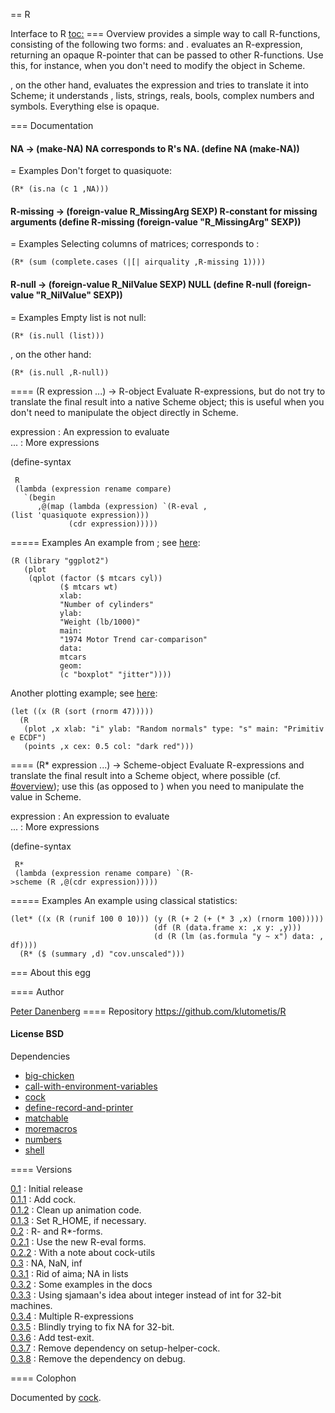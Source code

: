 == R

Interface to R
[[toc:]]
=== Overview
{{R}} provides a simple way to call R-functions, consisting of the following two forms: {{R}} and {{R*}}. {{R}} evaluates an R-expression, returning an opaque R-pointer that can be passed to other R-functions. Use this, for instance, when you don't need to modify the object in Scheme.


{{R*}}, on the other hand, evaluates the expression and tries to translate it into Scheme; it understands {{NULL}}, lists, strings, reals, bools, complex numbers and symbols. Everything else is opaque.


=== Documentation
==== {{NA}}
<constant>NA → (make-NA)</constant>
NA corresponds to R's NA.
<enscript highlight="scheme">(define NA (make-NA))
</enscript>
===== Examples
Don't forget to quasiquote:
 (R* (is.na (c 1 ,NA)))
==== {{R-missing}}
<constant>R-missing → (foreign-value R_MissingArg SEXP)</constant>
R-constant for missing arguments
<enscript highlight="scheme">(define R-missing (foreign-value "R_MissingArg" SEXP))
</enscript>
===== Examples
Selecting columns of matrices; corresponds to {{sum(complete.cases(airquality[, -1]))}}:
 (R* (sum (complete.cases (|[| airquality ,R-missing 1))))
==== {{R-null}}
<constant>R-null → (foreign-value R_NilValue SEXP)</constant>
NULL
<enscript highlight="scheme">(define R-null (foreign-value "R_NilValue" SEXP))
</enscript>
===== Examples
Empty list is not null:
 (R* (is.null (list)))
{{NULL}}, on the other hand:
 (R* (is.null ,R-null))
==== {{R}}
<syntax>(R expression ...) → R-object</syntax>
Evaluate R-expressions, but do not try to translate the final
result into a native Scheme object; this is useful when you don't need
to manipulate the object directly in Scheme.
; expression : An expression to evaluate
; ... : More expressions
<enscript highlight="scheme">(define-syntax
  R
  (lambda (expression rename compare)
    `(begin
       ,@(map (lambda (expression) `(R-eval ,(list 'quasiquote expression)))
              (cdr expression)))))
</enscript>
===== Examples
An example from {{ggplot2}}; see [[https://raw.github.com/klutometis/R/master/doc/ggplot.png|here]]:
 (R (library "ggplot2")
    (plot
     (qplot (factor ($ mtcars cyl))
            ($ mtcars wt)
            xlab:
            "Number of cylinders"
            ylab:
            "Weight (lb/1000)"
            main:
            "1974 Motor Trend car-comparison"
            data:
            mtcars
            geom:
            (c "boxplot" "jitter"))))
Another plotting example; see [[https://raw.github.com/klutometis/R/master/doc/plot.png|here]]:
 (let ((x (R (sort (rnorm 47)))))
   (R
    (plot ,x xlab: "i" ylab: "Random normals" type: "s" main: "Primitive ECDF")
    (points ,x cex: 0.5 col: "dark red")))
==== {{R*}}
<syntax>(R* expression ...) → Scheme-object</syntax>
Evaluate R-expressions and translate the final result into a
Scheme object, where possible (cf. [[#overview]]); use this (as opposed
to {{R}}) when you need to manipulate the value in Scheme.
; expression : An expression to evaluate
; ... : More expressions
<enscript highlight="scheme">(define-syntax
  R*
  (lambda (expression rename compare) `(R->scheme (R ,@(cdr expression)))))
</enscript>
===== Examples
An example using classical statistics:
 (let* ((x (R (runif 100 0 10))) (y (R (+ 2 (+ (* 3 ,x) (rnorm 100)))))
                                 (df (R (data.frame x: ,x y: ,y)))
                                 (d (R (lm (as.formula "y ~ x") data: ,df))))
   (R* ($ (summary ,d) "cov.unscaled")))
=== About this egg

==== Author

[[/users/klutometis|Peter Danenberg]]
==== Repository
[[https://github.com/klutometis/R]]
==== License
BSD
==== Dependencies
* [[big-chicken]]
* [[call-with-environment-variables]]
* [[cock]]
* [[define-record-and-printer]]
* [[matchable]]
* [[moremacros]]
* [[numbers]]
* [[shell]]

==== Versions
; [[https://github.com/klutometis/R/releases/tag/0.1|0.1]] : Initial release
; [[https://github.com/klutometis/R/releases/tag/0.1.1|0.1.1]] : Add cock.
; [[https://github.com/klutometis/R/releases/tag/0.1.2|0.1.2]] : Clean up animation code.
; [[https://github.com/klutometis/R/releases/tag/0.1.3|0.1.3]] : Set R_HOME, if necessary.
; [[https://github.com/klutometis/R/releases/tag/0.2|0.2]] : R- and R*-forms.
; [[https://github.com/klutometis/R/releases/tag/0.2.1|0.2.1]] : Use the new R-eval forms.
; [[https://github.com/klutometis/R/releases/tag/0.2.2|0.2.2]] : With a note about cock-utils
; [[https://github.com/klutometis/R/releases/tag/0.3|0.3]] : NA, NaN, inf
; [[https://github.com/klutometis/R/releases/tag/0.3.1|0.3.1]] : Rid of aima; NA in lists
; [[https://github.com/klutometis/R/releases/tag/0.3.2|0.3.2]] : Some examples in the docs
; [[https://github.com/klutometis/R/releases/tag/0.3.3|0.3.3]] : Using sjamaan's idea about integer instead of int for 32-bit machines.
; [[https://github.com/klutometis/R/releases/tag/0.3.4|0.3.4]] : Multiple R-expressions
; [[https://github.com/klutometis/R/releases/tag/0.3.5|0.3.5]] : Blindly trying to fix NA for 32-bit.
; [[https://github.com/klutometis/R/releases/tag/0.3.6|0.3.6]] : Add test-exit.
; [[https://github.com/klutometis/R/releases/tag/0.3.7|0.3.7]] : Remove dependency on setup-helper-cock.
; [[https://github.com/klutometis/R/releases/tag/0.3.8|0.3.8]] : Remove the dependency on debug.
==== Colophon

Documented by [[/egg/cock|cock]].